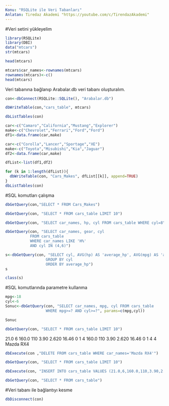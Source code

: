 ```yaml
---
Konu: "RSQLite ile Veri Tabanları"
Anlatan: Tiredaz Akademi "https://youtube.com/c/TirendazAkademi"
---
```


#Veri setini yükleyelim

```r
library(RSQLite)
library(DBI)
data("mtcars")
str(mtcars)
```

```r
head(mtcars)
```

```r
mtcars$car_names<-rownames(mtcars)
rownames(mtcars)<-c()
head(mtcars)
```

Veri tabanına bağlanıp Arabalar.db veri tabanı oluşturalım.

```r
con<-dbConnect(RSQLite::SQLite(), "Arabalar.db")
```

```r
dbWriteTable(con,"cars_table", mtcars)
```

```r
dbListTables(con)
```
```r
car<-c("Camaro","California","Mustang","Explorer")
make<-c("Chevrolet","Ferrari","Ford","Ford")
df1<-data.frame(car,make)
```

```r
car<-c("Corolla","Lancer","Sportage","XE")
make<-c("Toyota","Misubishi","Kia","Jaguar")
df2<-data.frame(car,make)
```

```r
dfList<-list(df1,df2)

for (k in 1:length(dfList)){
  dbWriteTable(con, "Cars_Makes", dfList[[k]], append=TRUE)
}
dbListTables(con)
```
#SQL komutları çalışma

```r
dbGetQuery(con,"SELECT * FROM Cars_Makes")
```

```r
dbGetQuery(con, "SELECT * FROM cars_table LIMIT 10")
```

```r
dbGetQuery(con, "SELECT car_names, hp, cyl FROM cars_table WHERE cyl=8")
```


```r
dbGetQuery(con, "SELECT car_names, gear, cyl 
           FROM cars_table 
           WHERE car_names LIKE 'H%' 
           AND cyl IN (4,6)") 
```
```r
s<-dbGetQuery(con, "SELECT cyl, AVG(hp) AS 'average_hp', AVG(mpg) AS 'average_mpg' FROM cars_table
                  GROUP BY cyl
                  ORDER BY average_hp")
s
```
```r
class(s)
```
#SQL komutlarında parametre kullanma

```r
mpg<-18
cyl<-6
Sonuc<-dbGetQuery(con, "SELECT car_names, mpg, cyl FROM cars_table 
                  WHERE mpg>=? AND cyl>=?", params=c(mpg,cyl))
```


```r
Sonuc
```

```r
dbGetQuery(con, "SELECT * FROM cars_table LIMIT 10")
```

21.0	6	160.0	110	3.90	2.620	16.46	0	1	4 160.0	110	3.90	2.620	16.46	0	1	4	4	Mazda RX4

```r
dbExecute(con ,"DELETE FROM cars_table WHERE car_names='Mazda RX4'")
```
```r
dbGetQuery(con, "SELECT * FROM cars_table LIMIT 10")
```
```r
dbExecute(con, "INSERT INTO cars_table VALUES (21.0,6,160.0,110,3.90,2.620,16.46,0,1,4,4,'Mazda RX4')")
```
```r
dbGetQuery(con, "SELECT * FROM cars_table")
```

#Veri tabanı ile bağlantıyı kesme

```r
dbDisconnect(con)
```

